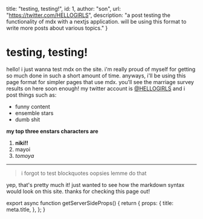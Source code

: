 
  title: "testing, testing!",
  id: 1,
  author: "son",
  url: "https://twitter.com/HELLOGlRLS",
  description: "a post testing the functionality of mdx with a nextjs application. will be using this format to write more posts about various topics."
}

# testing, testing!

hello! i just wanna test mdx on the site. i'm really proud of myself for getting so much done in such a short amount of time. anyways, i'll be using this page format for simpler pages that use mdx. you'll see the marriage survey results on here soon enough! my twitter account is [@HELLOGlRLS](https://twitter.com/HELLOGlRLS) and i post things such as:

- funny content
- ensemble stars
- dumb shit

__my top three enstars characters are__

1. **niki!!**
2. mayoi
3. *tomoya*

<CardCG src="https://assets.enstars.link/assets/card_still_full1_3283_normal.png" alt="niki shiina" caption="a very effeminate man. not a single ounce of heterosexuality exists in this picture" />

--- 

> i forgot to test blockquotes oopsies lemme do that

yep, that's pretty much it! just wanted to see how the markdown syntax would look on this site. thanks for checking this page out!


export async function getServerSideProps() {
  return {
    props: {
      title: meta.title,
    },
  };
}